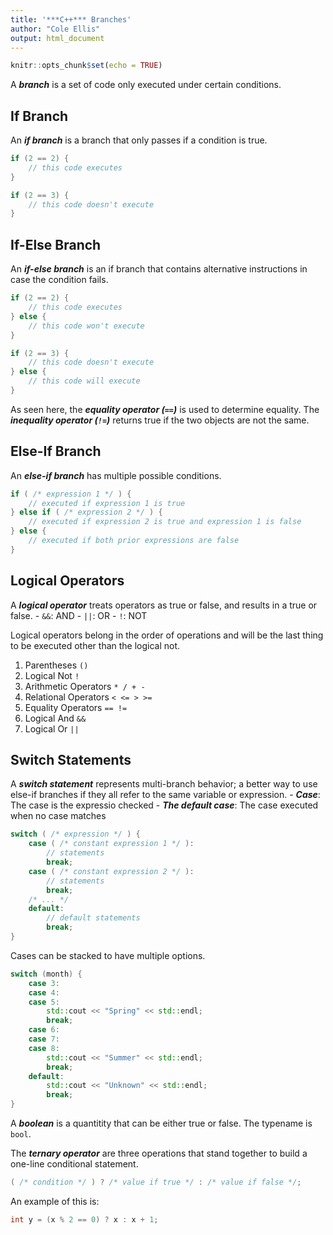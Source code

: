 ```yaml
---
title: '***C++*** Branches'
author: "Cole Ellis"
output: html_document
---
```


```r
knitr::opts_chunk$set(echo = TRUE)
```

A ***branch*** is a set of code only executed under certain conditions.

## If Branch
An ***if branch*** is a branch that only passes if a condition is true.
```c++
if (2 == 2) {
	// this code executes
}

if (2 == 3) {
	// this code doesn't execute
}
```

## If-Else Branch
An ***if-else branch*** is an if branch that contains alternative instructions in case the condition fails.
```c++
if (2 == 2) {
	// this code executes
} else {
	// this code won't execute
}

if (2 == 3) {
	// this code doesn't execute
} else {
	// this code will execute
}
```

As seen here, the ***equality operator (`==`)*** is used to determine equality.  The ***inequality operator (`!=`)*** returns true if the two objects are not the same.

## Else-If Branch
An ***else-if branch*** has multiple possible conditions.
```c++
if ( /* expression 1 */ ) {
	// executed if expression 1 is true
} else if ( /* expression 2 */ ) {
	// executed if expression 2 is true and expression 1 is false
} else {
	// executed if both prior expressions are false
}
```

## Logical Operators
A ***logical operator*** treats operators as true or false, and results in a true or false.
- `&&`: AND
- `||`: OR
- `!`: NOT

Logical operators belong in the order of operations and will be the last thing to be executed other than the logical not.

1. Parentheses `()`
2. Logical Not `!`
3. Arithmetic Operators `* / + -`
4. Relational Operators `< <= > >=`
5. Equality Operators `== !=`
6. Logical And `&&`
7. Logical Or `||`

## Switch Statements
A ***switch statement*** represents multi-branch behavior; a better way to use else-if branches if they all refer to the same variable or expression.
- ***Case***: The case is the expressio checked
- ***The default case***: The case executed when no case matches
```c++
switch ( /* expression */ ) {
	case ( /* constant expression 1 */ ):
		// statements
		break;
	case ( /* constant expression 2 */ ):
		// statements
		break;
	/* ... */
	default:
		// default statements
		break;
}
```

Cases can be stacked to have multiple options.
```c++
switch (month) {
	case 3:
	case 4:
	case 5:
		std::cout << "Spring" << std::endl;
		break;
	case 6:
	case 7:
	case 8:
		std::cout << "Summer" << std::endl;
		break;
	default:
		std::cout << "Unknown" << std::endl;
		break;
}
```

A ***boolean*** is a quantitity that can be either true or false.  The typename is `bool`.

The ***ternary operator*** are three operations that stand together to build a one-line conditional statement.
```c++
( /* condition */ ) ? /* value if true */ : /* value if false */;
```

An example of this is:
```c++
int y = (x % 2 == 0) ? x : x + 1;
```